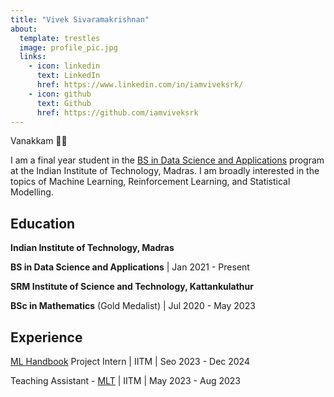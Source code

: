 ```yaml
---
title: "Vivek Sivaramakrishnan"
about:
  template: trestles
  image: profile_pic.jpg
  links:
    - icon: linkedin
      text: LinkedIn
      href: https://www.linkedin.com/in/iamviveksrk/
    - icon: github
      text: Github
      href: https://github.com/iamviveksrk
---
```


Vanakkam 🙏🏼

I am a final year student in the [BS in Data Science and Applications](https://study.iitm.ac.in/ds/academics.html) program at the Indian Institute of Technology, Madras. I am broadly interested in the topics of Machine Learning, Reinforcement Learning, and Statistical Modelling.

## Education

**Indian Institute of Technology, Madras**

**BS in Data Science and Applications** | Jan 2021 - Present

**SRM Institute of Science and Technology, Kattankulathur**

**BSc in Mathematics** (Gold Medalist) | Jul 2020 - May 2023

## Experience

[ML Handbook](https://bsc-iitm.github.io/ML_Handbook/) Project Intern | IITM | Seo 2023 - Dec 2024

Teaching Assistant - [MLT](https://study.iitm.ac.in/ds/course_pages/BSCS2007.html) | IITM | May 2023 - Aug 2023